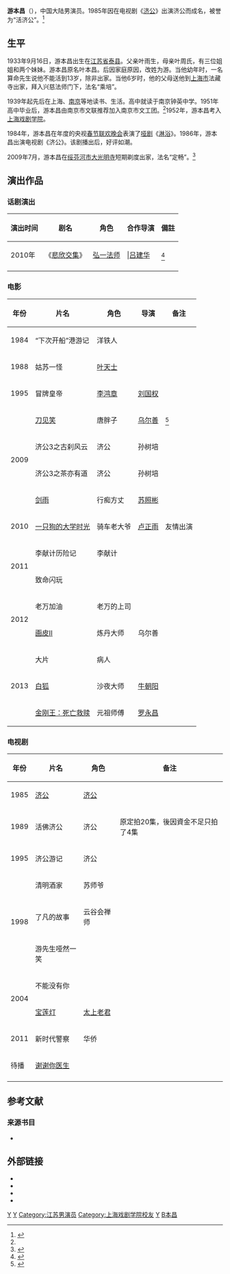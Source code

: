 {{藝人
| 姓名 = 游本昌
| 類型 = 男演员
| 圖片 = 
| 圖片簡介 = 
| 本名 = 葉本昌
| 外文名 = 
| 外文 = 
| 羅馬拼音 = You Benchang
| 英文名 = 
| 暱稱 = 
| 其他藝名 = 
| 國籍 = {{PRC}}
| 民族 = 漢族
| 出生日期 ={{birth_date_and_age|1933|9|16}}
| 出生地點 = {{中華民國}}[[江苏省|江苏省]][[泰州市|泰縣]]
| 逝世日期 = 
| 逝世地點 = 
| 職業 = 演员
| 語言 = 普通话
| 母校 =[[上海戏剧学院|上海戏剧学院]]
| 宗教信仰 = [[汉传佛教|汉传佛教]]
| 配偶 = 
| 兒女 = 
| 父母 = 父亲叶雨生<br>母亲叶周氏
| 音樂類型 = 
| 演奏樂器 = 
| 出道地點 = 
| 出道作 = 
| 出道日期 = 
| 代表作 = 《济公》<br>《济公游记》
| 活躍年代 = 1985年至今
| 唱片公司 = 
| 經紀公司 = 北京本昌影視文化有限公司
| 網站 = [https://space.bilibili.com/346353480?from=search&seid=9226031926112014314 济公爷爷_游本昌的个人空间]
| 相關團體 = 
| 獎項 = 1986年最佳金鷹男主角
| IMDb = 
| awards = 
| academyawards = 
| afiawards = 
| arielaward = 
| baftaawards = 
| cesarawards = 
| emmyawards = 
| filmfareawards = 
| geminiawards = 
| goldenglobeawards = 
| goldenraspberryawards = 
| goyaawards = 
| grammyawards = 
| olivierawards = 
| iftaawards = 
| imageaward = 
| nationalfilmawards = 
| screenactorsguildawards = 
| tonyawards = 
}}
'''游本昌'''（{{bd|1933年|9月16日|catIdx=Y游}}），中国大陆男演员。1985年因在电视剧《[[济公_(1986年电视剧)|济公]]》出演济公而成名，被誉为“活济公”。<ref name="a1">{{cite news | author1=谷万中 | title=“活济公”游本昌的学籍卡 | url= | work=金陵晚报 | publisher=南京日报报业集团 | pages= C叠–10 | date=2010-08-21 | id= | accessdate=2010-11-18 }}</ref>

== 生平 ==
1933年9月16日，游本昌出生在[[江苏省|江苏省]][[泰州市|泰县]]。{{sfn|许晋杭|2018|p=5}}父亲叶雨生，母亲叶周氏，有三位姐姐和两个妹妹。游本昌原名叶本昌。后因家庭原因，改姓为游。当他幼年时，一名算命先生说他不能活到13岁，除非出家。{{sfn|许晋杭|2018|p=5}}当他6岁时，他的父母送他到[[上海市|上海市]]法藏寺出家，拜入兴慈法师门下，法名“乘培”。{{sfn|许晋杭|2018|p=6}}

1939年起先后在上海、[[南京市|南京]]等地读书、生活。高中就读于南京钟英中学。1951年高中毕业后，游本昌由南京市文联推荐加入南京市文工团。<ref name="a1"/>1952年，游本昌考入[[上海戏剧学院|上海戏剧学院]]。{{sfn|许晋杭|2018|p=7}}

1984年，游本昌在年度的央视[[春节联欢晚会|春节联欢晚会]]表演了[[哑剧|哑剧]]《[[淋浴|淋浴]]》。{{sfn|许晋杭|2018|p=22}}1986年，游本昌出演电视剧《济公》。{{sfn|许晋杭|2018|p=31}}该剧播出后，好评如潮。

2009年7月，游本昌在[[绥芬河市|绥芬河市]][[大光明寺|大光明寺]]短期剃度出家，法名“定畅”。<ref>{{cite web|url=http://news.fjnet.com/shxx/tj/200909/t20090902_133874.htm|title=著名表演艺术家游本昌剃度出家 感受短期寺院生活(图)|publisher=佛教在线|author=编辑：明蓝|date=2009-09-02|accessdate=2010-11-18|archive-date=2018-03-28|archive-url=https://web.archive.org/web/20180328231035/http://news.fjnet.com/shxx/tj/200909/t20090902_133874.htm|dead-url=no}}</ref>

==演出作品==
===话剧演出===
{|class="wikitable" 
|-
! 演出时间 !! 剧名 !! 角色 !! 合作导演 !! 備註
|-
|2010年 || 《[[悲欣交集|悲欣交集]]》||[[李叔同|弘一法师]]|||[[吕建华|吕建华]]||<ref>{{cite news |author1=杨兰 |title=游本昌：从“济公”到“弘一” 在佛法中获益 |url=http://bodhi.takungpao.com/sspt/sraddha/2015-06/3035177.html |accessdate=2021-06-07 |work=大公报 |date=2015-06-29 |archive-date=2021-06-07 |archive-url=https://web.archive.org/web/20210607080244/http://bodhi.takungpao.com/sspt/sraddha/2015-06/3035177.html |dead-url=no }}</ref>
|-
|}

=== 电影 ===
{| class="wikitable"
|-
! 年份 !! 片名 !! 角色 !! 导演 !! 备注
|-
| 1984 || “下次开船”港游记 || 洋铁人 || ||
|-
| 1988 || 姑苏一怪 || [[叶天士|叶天士]] || ||
|-
| 1995 || 冒牌皇帝 || [[李鸿章|李鸿章]] ||[[刘国权|刘国权]]||
|-
| rowspan="4" | 2009 || [[刀见笑|刀见笑]] || 唐胖子 || [[乌尔善|乌尔善]]||<ref>{{cite news |url=http://japanese.china.org.cn/photos/2010-11/05/content_21281706.htm |title=張雨綺が映画『刀見笑』で時代劇初挑戦 |work=中国網 |date=2010-11-05 |access-date=2021-06-07 |language=ja |archive-date=2021-06-07 |archive-url=https://web.archive.org/web/20210607074329/http://japanese.china.org.cn/photos/2010-11/05/content_21281706.htm |dead-url=no }}</ref>
|-
| 济公3之古刹风云 || 济公 ||孙树培||
|-
| 济公3之茶亦有道 || 济公 ||孙树培||
|-
| [[剑雨|剑雨]] || 行痴方丈 ||[[苏照彬|苏照彬]]||
|-
| 2010 || [[一只狗的大学时光|一只狗的大学时光]] || 骑车老大爷 ||[[卢正雨|卢正雨]]||友情出演
|-
| rowspan="2" | 2011 || 李献计历险记 || 李献计 || ||
|-
| 致命闪玩 ||  || || 
|-
| rowspan="2" | 2012 || 老万加油 || 老万的上司 ||  ||
|-
| [[画皮II|画皮II]] || 炼丹大师 || 乌尔善 ||
|-
| rowspan="3" | 2013 || 大片 || 病人 || ||
|-
| [[白狐_(電影)|白狐]] || 沙夜大师 || [[牛朝阳|牛朝阳]] ||
|-
| [[金刚王：死亡救赎|金刚王：死亡救赎]] || 元祖师傅 ||[[罗永昌|罗永昌]]||
|}

===电视剧===
{| class="wikitable"
|-
! 年份 !! 片名 !! 角色   !! 备注
|-
| 1985 || [[济公_(1986年电视剧)|济公]] || [[济公|济公]] || 
|-
| 1989 || 活佛济公 || 济公  ||原定拍20集，後因資金不足只拍了4集
|-
| 1995 || 济公游记 || 济公  ||
|-
| rowspan="3" | 1998 || 清明酒家 || 苏师爷 ||  
|-
| 了凡的故事 || 云谷会禅师 || 
|-
| 游先生哑然一笑 ||  ||  
|-
| rowspan="2" | 2004 || 不能没有你 ||  || 
|-
| [[宝莲灯_(2005年电视剧)|宝莲灯]] || [[太上老君|太上老君]] || 
|-
| 2011 || 新时代警察 || 华侨 ||  
|-
| 待播 || [[谢谢你医生|谢谢你医生]] ||   || 
|-
|}

==参考文献==
{{Reflist}}

===来源书目===
*{{cite book |language=|author1=许晋杭 |title=《梦想永远不会太晚，“济公”游本昌的智慧人生》 |year=2018 |publisher=人民日报出版社 |location=北京市 |pages= |isbn=978-7-5115-5390-4|ref=harv}}

==外部链接==
* {{Sinaweibo|1880086437}}
* {{Bilibili|user=346353480}}
* {{Douban people|1313934}}
* {{IMDb name|nm4068848}}

{{中国电视金鹰奖最佳表演艺术男演员}}

{{DEFAULTSORT:You游本昌}}
[[Category:中国电影男演员|Y]]
[[Category:中国电视男演员|Y]]
[[Category:江苏男演员|Category:江苏男演员]]
[[Category:上海戏剧学院校友|Category:上海戏剧学院校友]]
[[Category:泰州人|Y]]
[[Category:游姓|B本昌]]